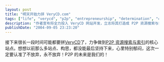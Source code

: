 ```yaml
---
layout: post
title: "明天开始力拼 VeryCD.com"
tags: ["life", "verycd", "p2p", "entrepreneurship", "determination", "career", "internet", "tech", "personal goals"]
description: "作者宣布将全力投入 VeryCD 网站开发，立志将其打造成 P2P 资源搜索与索引的核心平台，并表达了对此次创业的坚定决心，反思过去项目未能坚持到底的遗憾。"
publishDate: "2004-09-05 23:23:20"
---
```


接下来很长一段时间可能都要拼[VeryCD](http://www.verycd.com/ "分享互联网")了，力争做到[P2P 资源搜索与索引](http://www.verycd.com/ "分享互联网")的核心站点。想想以前那么多站点、构思，都没能最后坚持下来，心里特别郁闷，这次一定要认准了不放弃，永不放弃！P2P 的未来是我们的！

